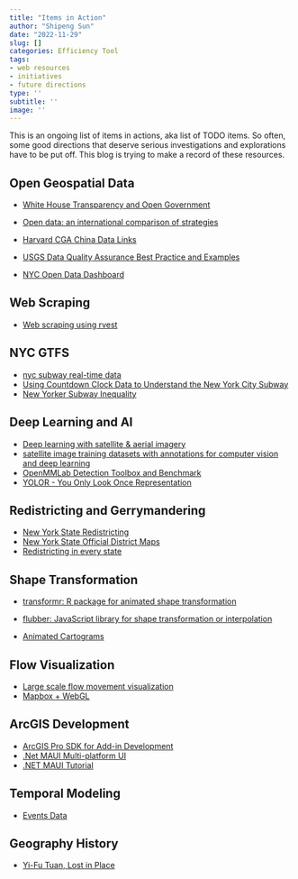 ```yaml
---
title: "Items in Action"
author: "Shipeng Sun"
date: "2022-11-29"
slug: []
categories: Efficiency Tool
tags: 
- web resources
- initiatives
- future directions
type: ''
subtitle: ''
image: ''
---
```


This is an ongoing list of items in actions, aka list of TODO items. So often, some good directions that deserve serious investigations and explorations have to be put off. This blog is trying to make a record of these resources.

## Open Geospatial Data

- [White House Transparency and Open Government](https://obamawhitehouse.archives.gov/the-press-office/transparency-and-open-government)
- [Open data: an international comparison of strategies](http://www.mediafutureweek.nl/wp-content/uploads/2011/06/Open-data_ePractice-Journal_final_30122010.pdf)

- [Harvard CGA China Data Links](http://gis2.harvard.edu/resources/data/china-gis-data)

- [USGS Data Quality Assurance Best Practice and Examples](https://www.usgs.gov/data-management/quality-assurance-plans-recommended-practices-and-examples?qt-science_support_page_related_con=0#qt-science_support_page_related_con)

- [NYC Open Data Dashboard](https://opendata.cityofnewyork.us/dashboard/)

## Web Scraping

- [Web scraping using rvest](https://www.scrapingbee.com/blog/web-scraping-r/#web-scraping-using-rvest)


## NYC GTFS

- [nyc subway real-time data](https://github.com/toddwschneider/nyc-subway-data)
- [Using Countdown Clock Data to Understand the New York City Subway](https://toddwschneider.com/posts/nyc-subway-data-analysis/)
- [New Yorker Subway Inequality](https://projects.newyorker.com/story/subway/)

## Deep Learning and AI

- [Deep learning with satellite & aerial imagery](https://github.com/robmarkcole/satellite-image-deep-learning)
- [satellite image training datasets with annotations for computer vision and deep learning](https://github.com/chrieke/awesome-satellite-imagery-datasets)
- [OpenMMLab Detection Toolbox and Benchmark](https://github.com/open-mmlab/mmdetection)
- [YOLOR - You Only Look Once Representation](https://viso.ai/deep-learning/yolor/)


## Redistricting and Gerrymandering

- [New York State Redistricting](https://www.nyirc.gov/plans)
- [New York State Official District Maps](https://latfor.state.ny.us/maps/)
- [Redistricting in every state](https://projects.fivethirtyeight.com/redistricting-2022-maps/georgia/)

## Shape Transformation

- [transformr: R package for animated shape transformation](https://github.com/thomasp85/transformr)

- [flubber: JavaScript library for shape transformation or interpolation](https://github.com/veltman/flubber)

- [Animated Cartograms](https://github.com/ESO-Rennes/Animated-Cartograms/blob/main/pulsations_final.Rmd)

## Flow Visualization

- [Large scale flow movement visualization](https://github.com/cambecc/earth)
- [Mapbox + WebGL](https://blog.mapbox.com/how-i-built-a-wind-map-with-webgl-b63022b5537f)

## ArcGIS Development

- [ArcGIS Pro SDK for Add-in Development](https://github.com/Esri/arcgis-pro-sdk)
- [.Net MAUI Multi-platform UI](https://learn.microsoft.com/en-us/training/modules/build-mobile-and-desktop-apps/1-introduction)
- [.NET MAUI Tutorial](https://dotnet.microsoft.com/en-us/learn/maui/first-app-tutorial/next)

## Temporal Modeling

- [Events Data](http://data.gdeltproject.org/events/index.html)

## Geography History

- [Yi-Fu Tuan, Lost in Place](https://www.chronicle.com/article/lost-in-place/)

<!---
## Personal Matters

- [Dr. Tatiana Sarkisian, DDS](https://www.zocdoc.com/dentist/tatiana-sarkisian-dds-19949?LocIdent=17877&reason_visit=12&insuranceCarrier=235&insurancePlan=1854&dr_specialty=98&isNewPatient=true)

- [Dr. Demetrios Mihalos, DDS](#)
- [Dr. Daniel Wank, DDS. Same location as Dr. Mihalos. Looks like the owner](#)

- [Dr. Snehasree Mohan, DMD](#)

--->